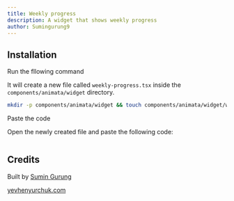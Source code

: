 ```yaml
---
title: Weekly progress
description: A widget that shows weekly progress
author: Sumingurung9
---
```


<ComponentPreview name="widget-weekly-progress--docs" />

## Installation

<Steps>
<Step>Run the fllowing command</Step>

It will create a new file called `weekly-progress.tsx` inside the `components/animata/widget` directory.

```bash
mkdir -p components/animata/widget && touch components/animata/widget/weekly-progress.tsx
```

<Step>Paste the code</Step>

Open the newly created file and paste the following code:

```jsx file=<rootDir>/animata/widget/weekly-progress.tsx

```

</Steps>

## Credits

Built by [Sumin Gurung](https://github.com/GrgSumin)

[yevhenyurchuk.com](https://yevhenyurchuk.com/)
